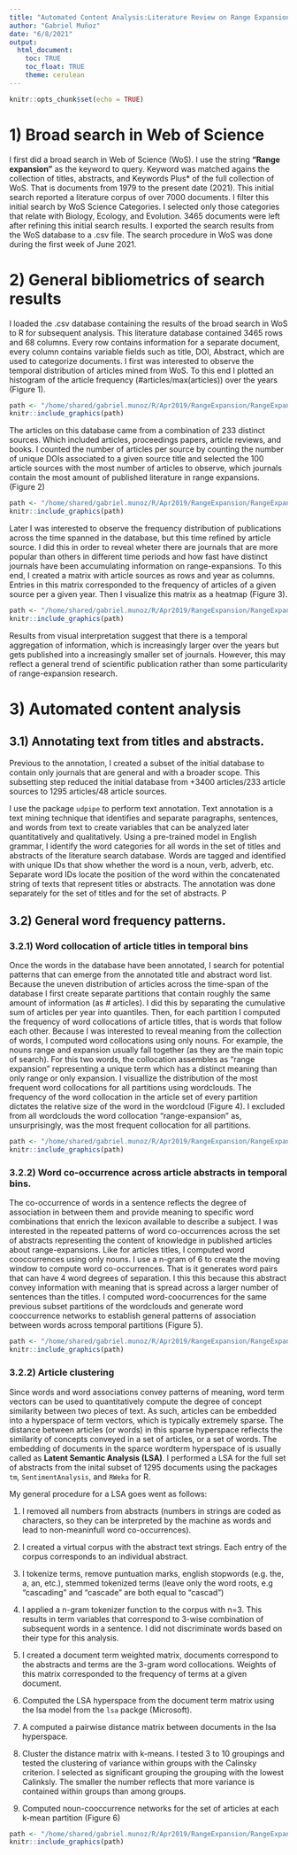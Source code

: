 ```yaml
---
title: "Automated Content Analysis:Literature Review on Range Expansions"
author: "Gabriel Muñoz"
date: "6/8/2021"
output: 
  html_document:
    toc: TRUE
    toc_float: TRUE
    theme: cerulean
---
```


```r
knitr::opts_chunk$set(echo = TRUE)
```

# 1) Broad search in Web of Science 

I first did a broad search in Web of Science (WoS). I use the string **"Range expansion"** as the keyword to query. Keyword was matched agains the collection of titles, abstracts, and Keywords Plus* of the full collection of WoS. That is documents from 1979 to the present date (2021). This initial search reported a literature corpus of over 7000 documents. I filter this initial search by WoS Science Categories. I selected only those categories that relate with Biology, Ecology, and Evolution. 3465 documents were left after refining this initial search results. I exported the search results from the WoS database to a .csv file. The search procedure in WoS was done during the first week of June 2021. 

# 2) General bibliometrics of search results 

I loaded the .csv database containing the results of the broad search in WoS to R for subsequent analysis. This literature database  contained 3465 rows and 68 columns. Every row contains information for a separate document, every column contains variable fields such as title, DOI, Abstract, which are used to categorize documents. I first was interested to observe the temporal distribution of articles mined from WoS. To this end I plotted an histogram of the article frequency (#articles/max(articles)) over the years (Figure 1). 


```r

path <- "/home/shared/gabriel.munoz/R/Apr2019/RangeExpansion/RangeExpansionReview/FIGS/YearPublic.png"
knitr::include_graphics(path)
```

The articles on this database came from a combination of 233 distinct sources. Which included articles, proceedings papers, article reviews, and books. I counted the number of articles per source by counting the number of unique DOIs associated to a given source title and selected the 100 article sources with the most number of articles to observe, which journals contain the most amount of published literature in range expansions. (Figure 2)

```r

path <- "/home/shared/gabriel.munoz/R/Apr2019/RangeExpansion/RangeExpansionReview/FIGS/MostRead.png"
knitr::include_graphics(path)
```
Later I was interested to observe the frequency distribution of publications across the time spanned in the database, but this time refined by article source. I did this in order to reveal wheter there are journals that are more popular than others in different time periods and how fast have distinct journals have been accumulating information on range-expansions. To this end, I created a matrix with article sources as rows and year as columns. Entries in this matrix corresponded to the frequency of articles of a given source per a given year. Then I visualize this matrix as a heatmap (Figure 3). 


```r

path <- "/home/shared/gabriel.munoz/R/Apr2019/RangeExpansion/RangeExpansionReview/FIGS/YearDist.png"
knitr::include_graphics(path)
```

Results from visual interpretation suggest that there is a temporal aggregation of information, which is increasingly larger over the years but gets published into a increasingly smaller set of journals. However, this may reflect a general trend of scientific publication rather than some particularity of range-expansion research. 


# 3) Automated content analysis 

## 3.1) Annotating text from titles and abstracts. 

Previous to the annotation, I created a subset of the initial database to contain only journals that are general and with a broader scope. This subsetting step reduced the initial database from +3400 articles/233 article sources to 1295 articles/48 article sources. 

I use the package `udpipe` to perform text annotation. Text annotation is a text mining technique that identifies and separate paragraphs, sentences, and words from text to create variables that can be analyzed later quantitatively and qualitatively. Using a pre-trained model in English grammar, I identify the word categories for all words in the set of titles and abstracts of the literature search database. Words are tagged and identified with unique IDs that show whether the word is a noun, verb, adverb, etc. Separate word IDs locate the position of the word within the concatenated string of texts that represent titles or abstracts. The annotation was done separately for the set of titles and for the set of abstracts. P

## 3.2) General word frequency patterns. 

### 3.2.1) Word collocation of article titles in temporal bins

Once the words in the database have been annotated, I search for potential patterns that can emerge from the annotated title and abstract word list. Because the uneven distribution of articles across the time-span of the database I first create separate partitions that contain roughly the same amount of information (as # articles). I did this by separating the cumulative sum of articles per year into quantiles. Then, for each partition I computed the frequency  of word collocations of article titles, that is words that follow each other. Because I was interested to reveal meaning from the collection of words, I computed word collocations using only nouns. For example, the nouns range and expansion usually fall together (as they are the main topic of search). For this two words, the collocation assembles as "range expansion" representing a unique term which has a distinct meaning than only range or only expansion. I visuallize the distribution of the most frequent word collocations for all partitions using wordclouds. The frequency of the word collocation in the article set of every partition dictates the relative size of the word in the wordcloud (Figure 4). I excluded from all wordclouds the word collocation "range-expansion" as, unsurprisingly, was the most frequent collocation for all partitions. 



```r

path <- "/home/shared/gabriel.munoz/R/Apr2019/RangeExpansion/RangeExpansionReview/FIGS/WordCloud1.png"
knitr::include_graphics(path)
```
### 3.2.2) Word co-occurrence across article abstracts in temporal bins. 

The co-occurrence of words in a sentence reflects the degree of association in between them and provide meaning to specific word combinations that enrich the lexicon available to describe a subject. I was interested in the repeated patterns of word co-occurrences across the set of abstracts representing the content of knowledge in published articles about range-expansions. Like for articles titles, I computed word cooccurrences using only nouns. I use a n-gram of 6 to create the moving window to compute word co-occurrences. That is it generates word pairs that can have 4 word degrees of separation. I this this because this abstract convey information with meaning that is spread across a larger number of sentences than the titles. I computed word-coocurrences for the same previous subset partitions of the wordclouds and generate word cooccurrence networks to establish general patterns of association between words across temporal partitions (Figure 5). 



```r

path <- "/home/shared/gabriel.munoz/R/Apr2019/RangeExpansion/RangeExpansionReview/FIGS/WordNetParti.png"
knitr::include_graphics(path)
```



### 3.2.2) Article clustering 


Since words and word associations convey patterns of meaning, word term vectors can be used to quantitatively compute the degree of concept similarity between two pieces of text. As such, articles can be embedded into a hyperspace of term vectors, which is typically extremely sparse. The distance between articles (or words) in this sparse hyperspace reflects the similarity of concepts conveyed in a set of articles, or a set of words. The embedding of documents in the sparce wordterm hyperspace of is usually called as **Latent Semantic Analysis (LSA)**. I performed a LSA for the full set of abstracts from the inital subset of 1295 documents using the packages `tm`, `SentimentAnalysis`, and `RWeka` for R. 

My general procedure for a LSA goes went as follows: 

1) I removed all numbers from abstracts (numbers in strings are coded as characters, so they can be interpreted by the machine as words and lead to non-meaninfull word co-occurrences). 

2) I created a virtual corpus with the abstract text strings. Each entry of the corpus corresponds to an individual abstract. 

3) I tokenize terms, remove puntuation marks, english stopwords (e.g. the, a, an, etc.), stemmed tokenized terms (leave only the word roots, e.g "cascading" and "cascade" are both equal to "cascad")

4) I applied a n-gram tokenizer function to the corpus with n=3. This results in term variables that correspond to 3-wise combination of subsequent words in a sentence. I did not discriminate words based on their type for this analysis. 

5) I created a document term weighted matrix, documents correspond to the abstracts and terms are the 3-gram word collocations. Weights of this matrix corresponded to the frequency of terms at a given document. 

6) Computed the LSA hyperspace from the document term matrix using the lsa model from the `lsa` packge (Microsoft). 

7) A computed a pairwise distance matrix between documents in the lsa hyperspace. 

8) Cluster the distance matrix with k-means. I tested 3 to 10 groupings and tested the clustering of variance within groups with the Calinsky criterion. I selected as significant grouping the grouping with the lowest Calinksly. The smaller the number reflects that more variance is contained within groups than among groups. 

9) Computed noun-cooccurrence networks for the set of articles at each k-mean partition (Figure 6)



```r

path <- "/home/shared/gabriel.munoz/R/Apr2019/RangeExpansion/RangeExpansionReview/FIGS/WordNetCluster.png"
knitr::include_graphics(path)
```















